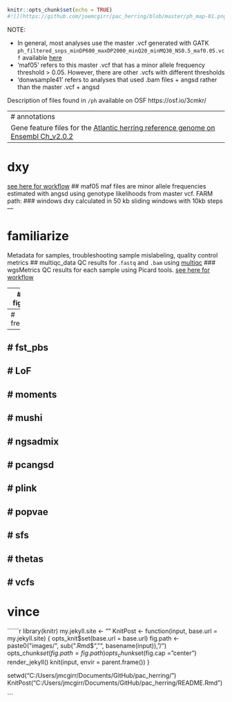 
```r
knitr::opts_chunk$set(echo = TRUE)
#![](https://github.com/joemcgirr/pac_herring/blob/master/ph_map-01.png?raw=true "pops")  

```

NOTE: 

- In general, most analyses use the master .vcf generated with GATK
  `ph_filtered_snps_minDP600_maxDP2000_minQ20_minMQ30_NS0.5_maf0.05.vcf` 
  available [here](https://osf.io/3cmkr/)
- 'maf05' refers to this master .vcf that has a minor allele frequency 
  threshold > 0.05. However, there are other .vcfs with different 
  thresholds
- 'donwsample41' refers to analyses that used .bam files + angsd
  rather than the master .vcf + angsd
  
Description of files found in `/ph` available on OSF
https://osf.io/3cmkr/

---
# annotations
Gene feature files for the [Atlantic herring reference genome on Ensembl Ch_v2.0.2](https://uswest.ensembl.org/Clupea_harengus/Info/Index)
---

# dxy
[see here for workflow](https://htmlpreview.github.io/?https://github.com/joemcgirr/pac_herring/blob/master/Rmarkdown/popgen_stats/popgen_stats.html#5_Dxy)
## maf05
maf files are minor allele frequencies estimated with angsd using genotype likelihoods from master vcf.
FARM path: 
### windows
dxy calculated in 50 kb sliding windows with 10kb steps
---

# familiarize
Metadata for samples, troubleshooting sample mislabeling, quality control metrics
## multiqc_data
QC results for .`fastq` and `.bam` using [multiqc](https://multiqc.info/)
### wgsMetrics
QC results for each sample using Picard tools.
[see here for workflow](https://htmlpreview.github.io/?https://htmlpreview.github.io/?https://github.com/joemcgirr/pac_herring/blob/master/Rmarkdown/fastq_to_vcf/fastq_to_vcf.html#5_Interrogate_alignment_files)

---
# figs
---
# freqs
---
# fst_pbs
---
# LoF
---
# moments
---
# mushi
---
# ngsadmix
---
# pcangsd
---
# plink
---
# popvae
---
# sfs
---
# thetas
---
# vcfs
---
# vince


``````r
library(knitr)
my.jekyll.site <- ""
KnitPost <- function(input, base.url = my.jekyll.site) {
  opts_knit$set(base.url = base.url)
  fig.path <- paste0("images/", sub(".Rmd$", "", basename(input)), "/")
  opts_chunk$set(fig.path = fig.path)
  opts_chunk$set(fig.cap = "center")
  render_jekyll()
  knit(input, envir = parent.frame())
}

setwd("C:/Users/jmcgirr/Documents/GitHub/pac_herring/")
KnitPost("C:/Users/jmcgirr/Documents/GitHub/pac_herring/README.Rmd")

```